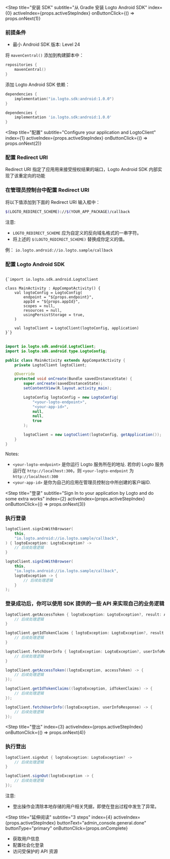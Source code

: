 
<Step
  title="安装 SDK"
  subtitle="从 Gradle 安装 Logto Android SDK"
  index={0}
  activeIndex={props.activeStepIndex}
  onButtonClick={() => props.onNext(1)}
>

### 前提条件
* 最小 Android SDK 版本: Level 24

将 `mavenCentral()` 添加到构建脚本中：
```kotlin
repositories {
    mavenCentral()
}
```

添加 Logto Android SDK 依赖：
<Tabs>

<TabItem value="kotlin" label="Kotlin">

```kotlin
dependencies {
    implementation("io.logto.sdk:android:1.0.0")
}
```

</TabItem>

<TabItem value="groovy" label="Groovy">

```groovy
dependencies {
    implementation 'io.logto.sdk:android:1.0.0'
}
```

</TabItem>

</Tabs>

</Step>

<Step
  title="配置"
  subtitle="Configure your application and LogtoClient"
  index={1}
  activeIndex={props.activeStepIndex}
  onButtonClick={() => props.onNext(2)}
>

### 配置 Redirect URI

Redirect URI 指定了应用用来接受授权结果的端口，Logto Android SDK 内部实现了该重定向的功能

### 在管理员控制台中配置 Redirect URI

将以下值添加到下面的 Redirect URI 输入框中：

```bash
$(LOGTO_REDIRECT_SCHEME)://$(YOUR_APP_PACKAGE)/callback
```

注意: 
- `LOGTO_REDIRECT_SCHEME` 应为自定义的反向域名格式的一串字符。
- 将上述的 `$(LOGTO_REDIRECT_SCHEME)` 替换成你定义的值。

例： `io.logto.android://io.logto.sample/callback`

<UriInputField appId={props.appId} isSingle={!props.isCompact} name="redirectUris" title="Redirect URI" />

### 配置 Logto Android SDK

<Tabs>

<TabItem value="kotlin" label="Kotlin">

<pre>
<code className="language-kotlin">
{`import io.logto.sdk.android.LogtoClient

class MainActivity : AppCompatActivity() {
    val logtoConfig = LogtoConfig(
        endpoint = "${props.endpoint}",
        appId = "${props.appId}",
        scopes = null,
        resources = null,
        usingPersistStorage = true,
    )

    val logtoClient = LogtoClient(logtoConfig, application)
}`}
</code>
</pre>

</TabItem>

<TabItem value="java" label="Java">

```java
import io.logto.sdk.android.LogtoClient;
import io.logto.sdk.android.type.LogtoConfig;

public class MainActivity extends AppCompatActivity {
    private LogtoClient logtoClient;

    @Override
    protected void onCreate(Bundle savedInstanceState) {
        super.onCreate(savedInstanceState);
        setContentView(R.layout.activity_main);

        LogtoConfig logtoConfig = new LogtoConfig(
            "<your-logto-endpoint>",
            "<your-app-id>",
            null,
            null,
            true
        );

        logtoClient = new LogtoClient(logtoConfig, getApplication());
    }
}
```

</TabItem>

</Tabs>

Notes: 

- `<your-logto-endpoint>` 是你运行 Logto 服务所在的地址. 若你的 Logto 服务运行在 `http://localhost:300`，则 `<your-logto-endpoint` 为 `http://localhost:300`
- `<your-app-id>` 是你为自己的应用在管理员控制台中所创建的客户端ID.

</Step>

<Step
  title="登录"
  subtitle="Sign In to your application by Logto and do some extra works"
  index={2}
  activeIndex={props.activeStepIndex}
  onButtonClick={() => props.onNext(3)}
>

### 执行登录

<Tabs>

<TabItem value="kotlin" label="Kotlin">

```kotlin
logtoClient.signInWithBrowser(
    this,
    "io.logto.android://io.logto.sample/callback",
) { logtoException: LogtoException? ->
    // 后续处理逻辑
}
```

</TabItem>

<TabItem value="java" label="Java">

```java
logtoClient.signInWithBrowser(
    this,
    "io.logto.android://io.logto.sample/callback",
    logtoException -> {
        // 后续处理逻辑
    }
);
```

</TabItem>

</Tabs>

### 登录成功后，你可以使用 SDK 提供的一些 API 来实现自己的业务逻辑

<Tabs>

<TabItem value="kotlin" label="Kotlin">

```kotlin
logtoClient.getAccessToken { logtoException: LogtoException?, result: AccessToken? ->
    // 后续处理逻辑
}

logtoClient.getIdTokenClaims { logtoException: LogtoException?, result: IdTokenClaims? ->
    // 后续处理逻辑
}

logtoClient.fetchUserInfo { logtoException: LogtoException?, userInfoResponse: UserInfoResponse? ->
    // 后续处理逻辑
}
```

</TabItem>

<TabItem value="java" label="Java">

```java
logtoClient.getAccessToken((logtoException, accessToken) -> {
    // 后续处理逻辑
});

logtoClient.getIdTokenClaims((logtoException, idTokenClaims) -> {
    // 后续处理逻辑
});

logtoClient.fetchUserInfo((logtoException, userInfoResponse) -> {
    // 后续处理逻辑
});
```

</TabItem>

</Tabs>

</Step>

<Step
  title="登出"
  index={3}
  activeIndex={props.activeStepIndex}
  onButtonClick={() => props.onNext(4)}
>

### 执行登出

<Tabs>

<TabItem value="kotlin" label="Kotlin">

```kotlin
logtoClient.signOut { logtoException: LogtoException? ->
    // 后续处理逻辑
}
```

</TabItem>

<TabItem value="java" label="Java">

```java
logtoClient.signOut(logtoException -> {
    // 后续处理逻辑
});
```

</TabItem>

</Tabs>

注意:

- 登出操作会清除本地存储的用户相关凭据，即使在登出过程中发生了异常。

</Step>

<Step
  title="延伸阅读"
  subtitle="3 steps"
  index={4}
  activeIndex={props.activeStepIndex}
  buttonText="admin_console.general.done"
  buttonType="primary"
  onButtonClick={props.onComplete}
>

- 获取用户信息
- 配置社会化登录
- 访问受保护的 API 资源

</Step>

